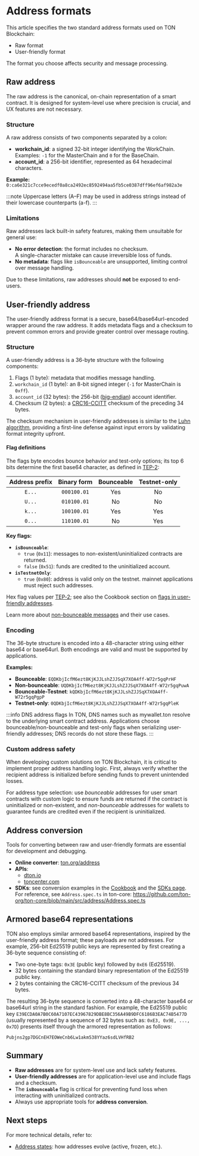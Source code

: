 
# Address formats

This article specifies the two standard address formats used on TON Blockchain:
- Raw format
- User-friendly format

The format you choose affects security and message processing.

## Raw address

The raw address is the canonical, on-chain representation of a smart contract.
It is designed for system-level use where precision is crucial, and UX features are not necessary.

### Structure

A raw address consists of two components separated by a colon:

-   **workchain_id**: a signed 32-bit integer identifying the WorkChain.<br/>
Examples: `-1` for the MasterChain and `0` for the BaseChain.
-   **account_id**: a 256-bit identifier, represented as 64 hexadecimal characters.

**Example:**
`0:ca6e321c7cce9ecedf0a8ca2492ec8592494aa5fb5ce0387dff96ef6af982a3e`

:::note
Uppercase letters (A–F) may be used in address strings instead of their lowercase counterparts (a-f).
:::

### Limitations

Raw addresses lack built-in safety features, making them unsuitable for general use:

-   **No error detection**: the format includes no checksum.<br/>
A single-character mistake can cause irreversible loss of funds.
-   **No metadata**: flags like `isBounceable` are unsupported, limiting control over message handling.

Due to these limitations, raw addresses should **not** be exposed to end-users.

## User-friendly address

The user-friendly address format is a secure, base64/base64url-encoded wrapper around the raw address. It adds metadata flags and a checksum to prevent common errors and provide greater control over message routing.

### Structure  

A user-friendly address is a 36-byte structure with the following components:  

1. Flags (1 byte): metadata that modifies message handling.
2. `workchain_id` (1 byte): an 8-bit signed integer (`-1` for MasterChain is `0xff`).
3. `account_id` (32 bytes): the 256-bit ([big-endian](https://www.freecodecamp.org/news/what-is-endianness-big-endian-vs-little-endian/)) account identifier.
4. Checksum (2 bytes): a [CRC16-CCITT](https://github.com/ton-blockchain/ton-kotlin/blob/main/crypto/src/crc16.kt) checksum of the preceding 34 bytes.

The checksum mechanism in user-friendly addresses is similar to the [Luhn algorithm](https://en.wikipedia.org/wiki/Luhn_algorithm), providing a first-line defense against input errors by validating format integrity upfront.

#### Flag definitions  
The flags byte encodes bounce behavior and test-only options; its top 6 bits determine the first base64 character, as defined in [TEP-2](https://github.com/ton-blockchain/TEPs/blob/master/text/0002-address.md):  

| Address prefix | Binary form | Bounceable | Testnet-only |
|:--------------:|:-----------:|:----------:|:------------:|  
|      `E...`    | `000100.01` |    Yes     |      No      |  
|      `U...`    | `010100.01` |     No     |      No      |  
|      `k...`    | `100100.01` |    Yes     |     Yes      |  
|      `0...`    | `110100.01` |     No     |     Yes      |  

**Key flags:**
- **`isBounceable`**:  
  - `true` (`0x11`): messages to non-existent/uninitialized contracts are returned.
  - `false` (`0x51`): funds are credited to the uninitialized account.
- **`isTestnetOnly`**:  
  - `true` (`0x80`): address is valid only on the testnet.
  mainnet applications must reject such addresses.

Hex flag values per [TEP‑2](https://github.com/ton-blockchain/TEPs/blob/master/text/0002-address.md); see also the Cookbook section on [flags in user-friendly addresses](/v3/guidelines/dapps/cookbook#flags-in-user-friendly-addresses).

Learn more about [non-bounceable messages](/v3/documentation/smart-contracts/message-management/non-bounceable-messages) and their use cases.

### Encoding

The 36-byte structure is encoded into a 48-character string using either base64 or base64url. Both encodings are valid and must be supported by applications.

**Examples:**

-   **Bounceable**: `EQDKbjIcfM6ezt8KjKJJLshZJJSqX7XOA4ff-W72r5gqPrHF`
-   **Non-bounceable**: `UQDKbjIcfM6ezt8KjKJJLshZJJSqX7XOA4ff-W72r5gqPuwA`
-   **Bounceable-Testnet**: `kQDKbjIcfM6ezt8KjKJJLshZJJSqX7XOA4ff-W72r5gqPgpP`
-   **Testnet-only**: `0QDKbjIcfM6ezt8KjKJJLshZJJSqX7XOA4ff-W72r5gqPleK`

:::info DNS address flags
In TON, DNS names such as mywallet.ton resolve to the underlying smart contract address. Applications choose bounceable/non-bounceable and test-only flags when serializing user-friendly addresses; DNS records do not store these flags.
:::

### Custom address safety

When developing custom solutions on TON Blockchain, it is critical to implement proper address handling logic. First, always verify whether the recipient address is initialized before sending funds to prevent unintended losses.

For address type selection: use _bounceable_ addresses for user smart contracts with custom logic to ensure funds are returned if the contract is uninitialized or non-existent, and _non-bounceable_ addresses for wallets to guarantee funds are credited even if the recipient is uninitialized.

## Address conversion

Tools for converting between raw and user-friendly formats are essential for development and debugging.

-   **Online converter**: [ton.org/address](https://ton.org/address/)
-   **APIs**:
    -   [dton.io](https://dton.io/api/address/0:ca6e321c7cce9ecedf0a8ca2492ec8592494aa5fb5ce0387dff96ef6af982a3e)
    -   [toncenter.com](https://toncenter.com/api/v2/packAddress?address=0%3Aca6e321c7cce9ecedf0a8ca2492ec8592494aa5fb5ce0387dff96ef6af982a3e)
-   **SDKs**: see conversion examples in the [Cookbook](/v3/guidelines/dapps/cookbook#how-to-convert-between-user-friendly-and-raw-addresses-assemble-and-extract-them-from-strings) and the [SDKs page](/v3/guidelines/dapps/apis-sdks/sdk). For reference, see `Address.spec.ts` in ton-core: https://github.com/ton-org/ton-core/blob/main/src/address/Address.spec.ts

## Armored base64 representations

TON also employs similar armored base64 representations, inspired by the user-friendly address format; these payloads are not addresses. For example, 256-bit Ed25519 public keys are represented by first creating a 36-byte sequence consisting of:

- Two one-byte tags: `0x3E` (public key) followed by `0xE6` (Ed25519).
- 32 bytes containing the standard binary representation of the Ed25519 public key.
- 2 bytes containing the CRC16-CCITT checksum of the previous 34 bytes.

The resulting 36-byte sequence is converted into a 48-character base64 or base64url string in the standard fashion. For example, the Ed25519 public key `E39ECDA0A7B0C60A7107EC43967829DBE8BC356A49B9DFC6186B3EAC74B5477D` (usually represented by a sequence of 32 bytes such as:  `0xE3, 0x9E, ..., 0x7D`) presents itself through the armored representation as follows:

`Pubjns2gp7DGCnEH7EOWeCnb6Lw1akm538YYaz6sdLVHfRB2`

## Summary

-   **Raw addresses** are for system-level use and lack safety features.
-   **User-friendly addresses** are for application-level use and include flags and a checksum.
-   The **`isBounceable`** flag is critical for preventing fund loss when interacting with uninitialized contracts.
-   Always use appropriate tools for **address conversion**.

## Next steps
For more technical details, refer to:
- [Address states](/v3/documentation/smart-contracts/addresses/address-states): how addresses evolve (active, frozen, etc.).

<Feedback />
